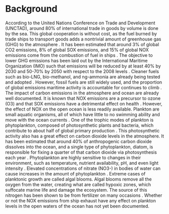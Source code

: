 # Background

According to the United Nations Conference on Trade and Development (UNCTAD), around 80% of international trade in goods by volume is done by the sea. This global cooperation is without cost, as the fuel burned by trade ships to transport goods adds a nontrivial amount of greenhouse gas (GHG) to the atmosphere \cite{STALKER2021}. It has been estimated that around 3% of global CO2 emissions, 8% of global SOX emissions, and 15% of global NOX emissions come from the combustion of fuel in ships \cite{IMO2020} \cite{SARBANHA2023}. The objective to lower GHG emissions has been laid out by the International Maritime Organization (IMO) such that emissions will be reduced by at least 40% by 2030 and 50-70% by 2050 with respect to the 2008 levels \cite{WANG2025104689}. Cleaner fuels such as bio-LNG, bio-methanol, and ng-ammonia are already being tested and adopted \cite{WANG2025104689}. However, fossil fuels are still widely used, and the proportion of global emissions maritime activity is accountable for continues to climb \cite{catal12020138} \cite{IMO2020}. The impact of carbon emissions in the atmosphere and ocean are already well documented. It is known that NOX emissions are a precursor to ozone (O3) and that SOX emissions have a detrimental effect on health \cite{EYRING20104735}. However, the effect of NOX on the open ocean is less readily available. 
Plankton are small aquatic organisms, all of which have little to no swimming ability and move with the ocean currents \cite{BRIERLEY2017}. One of the trophic modes of plankton is phytoplankton, composed of photosynthetic plants and bacteria, which contribute to about half of global primary production \cite{PASCAL2021}. This photosynthetic activity also has a great effect on carbon dioxide levels in the atmosphere. It has been estimated that around 40% of anthropogenic carbon dioxide dissolves into the ocean, and a single type of phytoplankton, diatom, is responsible for fixing a quarter of that carbon dioxide via photosynthesis each year \cite{BRIERLEY2017}. Phytoplankton are highly sensitive to changes in their environment, such as temperature, nutrient availability, pH, and even light intensity \cite{BRIERLEY2017}. 
Elevated concentrations of nitrate (NO3-) in bodies of water can cause increases in the amount of phytoplankton \cite{HARRISON1988} \cite{DOMINGUES2011}. Extreme cases of planktonic growth are called algal blooms. Algal blooms remove all the oxygen from the water, creating what are called hypoxic zones, which suffocate marine life and damage the ecosystem. The source of this nitrogen has been shown to be from fertilizer on many occasions \cite{deutsch2006assessing} \cite{puckett1995identifying} \cite{zhang2014tracing}. Whether or not the NOX emissions from ship exhaust have any effect on plankton levels in the open waters of the ocean has not yet been documented. 
